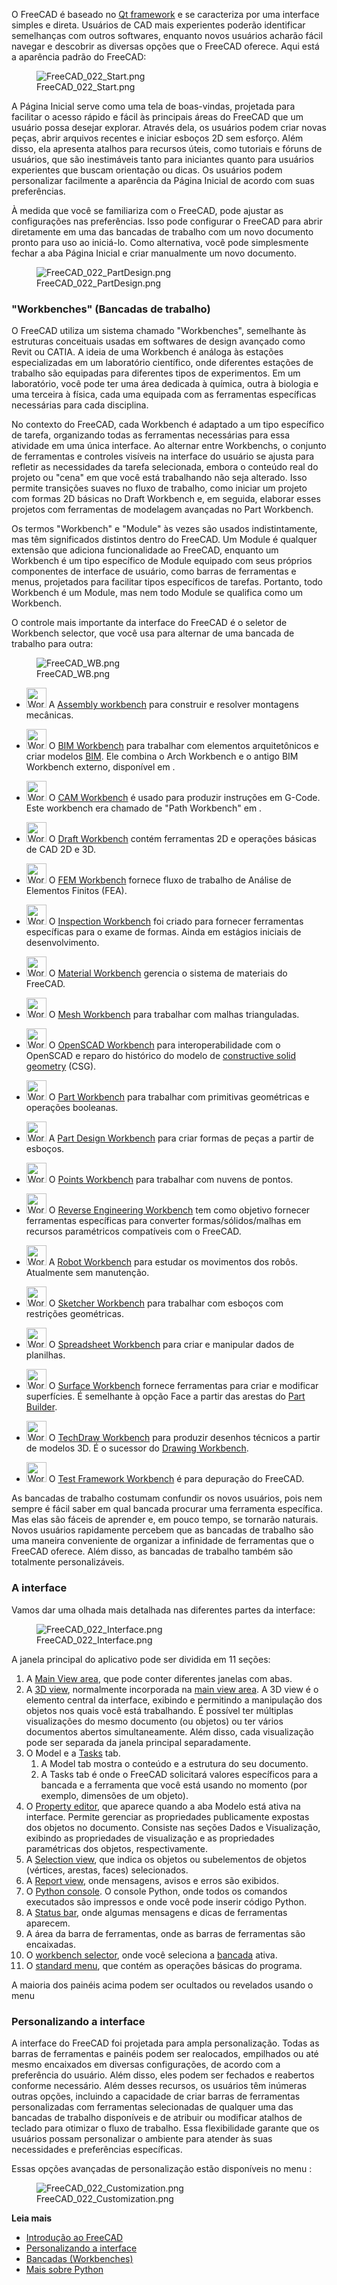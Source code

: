 <languages/>

{{Docnav
|[[Manual:Installing/pt-br|Manual:Instalação]]
|[[Manual:Navigating_in_the_3D_view/pt-br|Manual:Navegação na visualização 3D]]
|[[Manual:Introduction/pt-br|Início do Manual]]
|IconC=Crystal_Clear_manual.png
}}

{{Manual:TOC}}

O FreeCAD é baseado no [https://en.wikipedia.org/wiki/Qt_(software) Qt framework] e se caracteriza por uma interface simples e direta. Usuários de CAD mais experientes poderão identificar semelhanças com outros softwares, enquanto novos usuários acharão fácil navegar e descobrir as diversas opções que o FreeCAD oferece. Aqui está a aparência padrão do FreeCAD:

[[Image:FreeCAD_022_Start.png]]

A Página Inicial serve como uma tela de boas-vindas, projetada para facilitar o acesso rápido e fácil às principais áreas do FreeCAD que um usuário possa desejar explorar. Através dela, os usuários podem criar novas peças, abrir arquivos recentes e iniciar esboços 2D sem esforço. Além disso, ela apresenta atalhos para recursos úteis, como tutoriais e fóruns de usuários, que são inestimáveis ​​tanto para iniciantes quanto para usuários experientes que buscam orientação ou dicas. Os usuários podem personalizar facilmente a aparência da Página Inicial de acordo com suas preferências.

À medida que você se familiariza com o FreeCAD, pode ajustar as configurações nas preferências. Isso pode configurar o FreeCAD para abrir diretamente em uma das bancadas de trabalho com um novo documento pronto para uso ao iniciá-lo. Como alternativa, você pode simplesmente fechar a aba Página Inicial e criar manualmente um novo documento.

[[Image:FreeCAD_022_PartDesign.png]]

<span id="Workbenches"></span>
==="Workbenches" (Bancadas de trabalho)===

O FreeCAD utiliza um sistema chamado "Workbenches", semelhante às estruturas conceituais usadas em softwares de design avançado como Revit ou CATIA. A ideia de uma Workbench é análoga às estações especializadas em um laboratório científico, onde diferentes estações de trabalho são equipadas para diferentes tipos de experimentos. Em um laboratório, você pode ter uma área dedicada à química, outra à biologia e uma terceira à física, cada uma equipada com as ferramentas específicas necessárias para cada disciplina.

No contexto do FreeCAD, cada Workbench é adaptado a um tipo específico de tarefa, organizando todas as ferramentas necessárias para essa atividade em uma única interface. Ao alternar entre Workbenchs, o conjunto de ferramentas e controles visíveis na interface do usuário se ajusta para refletir as necessidades da tarefa selecionada, embora o conteúdo real do projeto ou "cena" em que você está trabalhando não seja alterado. Isso permite transições suaves no fluxo de trabalho, como iniciar um projeto com formas 2D básicas no Draft Workbench e, em seguida, elaborar esses projetos com ferramentas de modelagem avançadas no Part Workbench.

Os termos "Workbench" e "Module" às vezes são usados ​​indistintamente, mas têm significados distintos dentro do FreeCAD. Um Module é qualquer extensão que adiciona funcionalidade ao FreeCAD, enquanto um Workbench é um tipo específico de Module equipado com seus próprios componentes de interface de usuário, como barras de ferramentas e menus, projetados para facilitar tipos específicos de tarefas. Portanto, todo Workbench é um Module, mas nem todo Module se qualifica como um Workbench.

O controle mais importante da interface do FreeCAD é o seletor de Workbench selector, que você usa para alternar de uma bancada de trabalho para outra:

[[Image:FreeCAD_WB.png]]

<!--Mantenha esta lista consistente com Workbenches, Oline_Help_Toc e User_hub-->
* [[Image:Workbench_Assembly.svg|32px]] A [[Assembly_Workbench|Assembly workbench]] para construir e resolver montagens mecânicas. {{Versão|1.0}}

* [[Image:Workbench_BIM.svg|32px]] O [[BIM_Workbench|BIM Workbench]] para trabalhar com elementos arquitetônicos e criar modelos [https://en.wikipedia.org/wiki/Building_information_modeling BIM]. Ele combina o Arch Workbench e o antigo BIM Workbench externo, disponível em {{VersionMinus|0.21}}.

* [[Image:Workbench_CAM.svg|32px]] O [[CAM_Workbench|CAM Workbench]] é usado para produzir instruções em G-Code. Este workbench era chamado de "Path Workbench" em {{VersionMinus|0.21}}.

* [[Image:Workbench_Draft.svg|32px]] O [[Draft_Workbench|Draft Workbench]] contém ferramentas 2D e operações básicas de CAD 2D e 3D.

* [[Image:Workbench_FEM.svg|32px]] O [[FEM_Workbench|FEM Workbench]] fornece fluxo de trabalho de Análise de Elementos Finitos (FEA).

* [[Image:Workbench_Inspection.svg|32px]] O [[Inspection_Workbench|Inspection Workbench]] foi criado para fornecer ferramentas específicas para o exame de formas. Ainda em estágios iniciais de desenvolvimento.

* [[Image:Workbench_Material.svg|32px]] O [[Material_Workbench|Material Workbench]] gerencia o sistema de materiais do FreeCAD. {{Version|1.0}}

* [[Image:Workbench_Mesh.svg|32px]] O [[Mesh_Workbench|Mesh Workbench]] para trabalhar com malhas trianguladas.

* [[Image:Workbench_OpenSCAD.svg|32px]] O [[OpenSCAD_Workbench|OpenSCAD Workbench]] para interoperabilidade com o OpenSCAD e reparo do histórico do modelo de [[Constructive_solid_geometry|constructive solid geometry]] (CSG).

* [[Image:Workbench_Part.svg|32px]] O [[Part_Workbench|Part Workbench]] para trabalhar com primitivas geométricas e operações booleanas.

* [[Image:Workbench_PartDesign.svg|32px]] A [[PartDesign_Workbench|Part Design Workbench]] para criar formas de peças a partir de esboços.

* [[Image:Workbench_Points.svg|32px]] O [[Points_Workbench|Points Workbench]] para trabalhar com nuvens de pontos.

* [[Image:Workbench_Reverse_Engineering.svg|32px]] O [[Reverse_Engineering_Workbench|Reverse Engineering Workbench]] tem como objetivo fornecer ferramentas específicas para converter formas/sólidos/malhas em recursos paramétricos compatíveis com o FreeCAD.

* [[Image:Workbench_Robot.svg|32px]] A [[Robot_Workbench|Robot Workbench]] para estudar os movimentos dos robôs. Atualmente sem manutenção.

* [[Image:Workbench_Sketcher.svg|32px]] O [[Sketcher_Workbench|Sketcher Workbench]] para trabalhar com esboços com restrições geométricas.

* [[Image:Workbench_Spreadsheet.svg|32px]] O [[Spreadsheet_Workbench|Spreadsheet Workbench]] para criar e manipular dados de planilhas.

* [[Image:Workbench_Surface.svg|32px]] O [[Surface_Workbench|Surface Workbench]] fornece ferramentas para criar e modificar superfícies. É semelhante à opção Face a partir das arestas do [[Part_Builder|Part Builder]].

* [[Image:Workbench_TechDraw.svg|32px]] O [[TechDraw_Workbench|TechDraw Workbench]] para produzir desenhos técnicos a partir de modelos 3D. É o sucessor do [[Drawing_Workbench|Drawing Workbench]].

* [[Image:Workbench_Test.svg|32px]] O [[Testing|Test Framework Workbench]] é para depuração do FreeCAD.

As bancadas de trabalho costumam confundir os novos usuários, pois nem sempre é fácil saber em qual bancada procurar uma ferramenta específica. Mas elas são fáceis de aprender e, em pouco tempo, se tornarão naturais. Novos usuários rapidamente percebem que as bancadas de trabalho são uma maneira conveniente de organizar a infinidade de ferramentas que o FreeCAD oferece. Além disso, as bancadas de trabalho também são totalmente personalizáveis.

<span id="The_interface"></span>
=== A interface ===

Vamos dar uma olhada mais detalhada nas diferentes partes da interface:

[[Image:FreeCAD_022_Interface.png]]

A janela principal do aplicativo pode ser dividida em 11 seções:

# A [[Main_view_area|Main View area]], que pode conter diferentes janelas com abas.
# A [[3D_view|3D view]], normalmente incorporada na [[Main_view_area|main view area]]. A 3D view é o elemento central da interface, exibindo e permitindo a manipulação dos objetos nos quais você está trabalhando. É possível ter múltiplas visualizações do mesmo documento (ou objetos) ou ter vários documentos abertos simultaneamente. Além disso, cada visualização pode ser separada da janela principal separadamente.
# O Model e a [[Task_panel|Tasks]] tab.
## A Model tab mostra o conteúdo e a estrutura do seu documento.
## A Tasks tab é onde o FreeCAD solicitará valores específicos para a bancada e a ferramenta que você está usando no momento (por exemplo, dimensões de um objeto).
# O [[Property_editor|Property editor]], que aparece quando a aba Modelo está ativa na interface. Permite gerenciar as propriedades publicamente expostas dos objetos no documento. Consiste nas seções Dados e Visualização, exibindo as propriedades de visualização e as propriedades paramétricas dos objetos, respectivamente.
# A [[Selection_view|Selection view]], que indica os objetos ou subelementos de objetos (vértices, arestas, faces) selecionados.
# A [[Report_view|Report view]], onde mensagens, avisos e erros são exibidos.
# O [[Python_console|Python console]]. O console Python, onde todos os comandos executados são impressos e onde você pode inserir código Python.
# A [[Status_bar|Status bar]], onde algumas mensagens e dicas de ferramentas aparecem.
# A área da barra de ferramentas, onde as barras de ferramentas são encaixadas.
# O [[Std_Workbench|workbench selector]], onde você seleciona a [[Workbenches|bancada]] ativa.
# O [[Standard_Menu|standard menu]], que contém as operações básicas do programa.

A maioria dos painéis acima podem ser ocultados ou revelados usando o menu {{MenuCommand|View → Panels menu}}

<span id="Customizing_the_interface"></span>
=== Personalizando a interface ===

A interface do FreeCAD foi projetada para ampla personalização. Todas as barras de ferramentas e painéis podem ser realocados, empilhados ou até mesmo encaixados em diversas configurações, de acordo com a preferência do usuário. Além disso, eles podem ser fechados e reabertos conforme necessário. Além desses recursos, os usuários têm inúmeras outras opções, incluindo a capacidade de criar barras de ferramentas personalizadas com ferramentas selecionadas de qualquer uma das bancadas de trabalho disponíveis e de atribuir ou modificar atalhos de teclado para otimizar o fluxo de trabalho. Essa flexibilidade garante que os usuários possam personalizar o ambiente para atender às suas necessidades e preferências específicas.

Essas opções avançadas de personalização estão disponíveis no menu {{MenuCommand|Tools → Customize menu}}:

[[Image:FreeCAD_022_Customization.png]]

'''Leia mais'''

* [[Getting started/pt-br|Introdução ao FreeCAD]]
* [[Interface Customization/pt-br|Personalizando a interface]]
* [[Workbenches/pt-br|Bancadas (Workbenches)]]
* [https://www.python.org Mais sobre Python]


{{Docnav
|[[Manual:Installing/pt-br|Manual:Instalação]]
|[[Manual:Navigating_in_the_3D_view/pt-br|Manual:Navegando na visualização 3D]]
|[[Manual:Introduction/pt-br|Início do manual]]
|IconC=Crystal_Clear_manual.png
}}